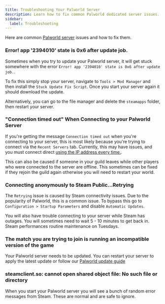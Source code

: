 ```yaml
---
title: Troubleshooting Your Palworld Server
description: Learn how to fix common Palworld dedicated server issues.
sidebar:
  label: Troubleshooting
---
```


Here are common [Palworld server](https://www.gamehostbros.com/palworld-server-hosting/) issues and how to fix them.

### Error! app '2394010' state is 0x6 after update job.

Sometimes when you try to update your Palworld server, it will get stuck somewhere with the error `Error! app '2394010' state is 0x6 after update job.`. 

To fix this simply stop your server, navigate to `Tools > Mod Manager` and then install the `Stuck Update Fix Script`. Once you start your server again it should download the update. 

Alternatively, you can go to the file manager and delete the `steamapps` folder, then restart your server.

### "Connection timed out" When Connecting to your Palworld Server

If you're getting the message `Connection timed out` when you're connecting to your server, this is most likely because you're trying to connect via the `Recent Servers` tab. Currently, this may have issues, and you must connect direct [using the IP address every time.](/games/palworld/connect-to-your-server/).

This can also be caused if someone in your guild leaves while other players who were connected to the server are offline. This sometimes can be fixed if they rejoin the guild again otherwise you will need to restart your world.

### Connecting anonymously to Steam Public...Retrying

The `Retrying` issue is caused by Steam connectivity issues. Due to the popularity of Palworld, this is a common issue. To bypass this go to `Configuration > Startup Parameters` and disable `Automatic Updates`.

You will also have trouble connecting to your server while Steam has outages. You will sometimes need to wait 5 - 10 minutes to get back in. Steam performances routine maintenance on Tuesdays.

### The match you are trying to join is running an incompatible version of the game

Your Palworld server needs to be updated. You can restart your server to apply the latest update or follow our [Palworld update guide](/games/palworld/update-your-server/)

### steamclient.so: cannot open shared object file: No such file or directory

When you start your Palworld server you will see a bunch of random error messages from Steam. These are normal and are safe to ignore.